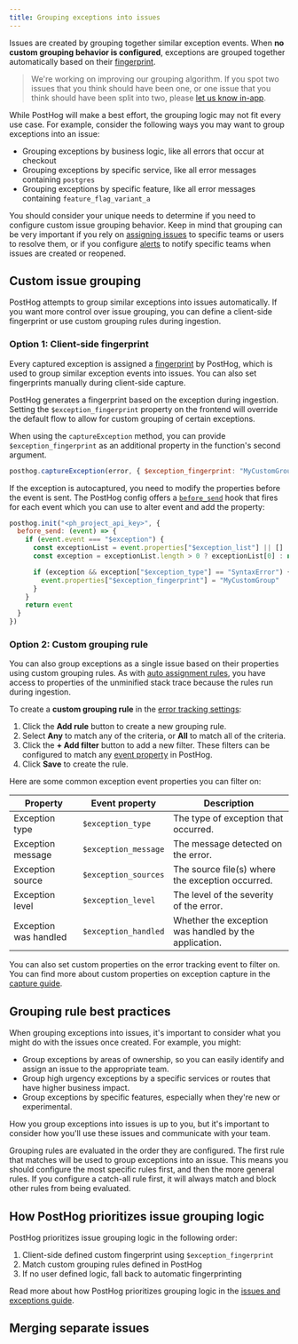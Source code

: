 ```yaml
---
title: Grouping exceptions into issues
---
```



Issues are created by grouping together similar exception events. When **no custom grouping behavior is configured**, exceptions are grouped together automatically based on their [fingerprint](/docs/error-tracking/fingerprints). 

> We're working on improving our grouping algorithm. If you spot two issues that you think should have been one, or one issue that you think should have been split into two, please [let us know in-app](https://app.posthog.com#panel=support%3Afeedback%3Aerror_tracking%3Alow%3Atrue).


While PostHog will make a best effort, the grouping logic may not fit every use case. For example, consider the following ways you may want to group exceptions into an issue:

- Grouping exceptions by business logic, like all errors that occur at checkout
- Grouping exceptions by specific service, like all error messages containing `postgres`
- Grouping exceptions by specific feature, like all error messages containing `feature_flag_variant_a`

You should consider your unique needs to determine if you need to configure custom issue grouping behavior. Keep in mind that grouping can be very important if you rely on [assigning issues](/docs/error-tracking/assigning-issues) to specific teams or users to resolve them, or if you configure [alerts](/docs/error-tracking/alerts) to notify specific teams when issues are created or reopened. 


## Custom issue grouping

PostHog attempts to group similar exceptions into issues automatically. If you want more control over issue grouping, you can define a client-side fingerprint or use custom grouping rules during ingestion.

### Option 1: Client-side fingerprint

Every captured exception is assigned a [fingerprint](/docs/error-tracking/fingerprints) by PostHog, which is used to group similar exception events into issues. You can also set fingerprints manually during client-side capture.

PostHog generates a fingerprint based on the exception during ingestion. Setting the `$exception_fingerprint` property on the frontend will override the default flow to allow for custom grouping of certain exceptions.

When using the `captureException` method, you can provide `$exception_fingerprint` as an additional property in the function's second argument.

```js
posthog.captureException(error, { $exception_fingerprint: "MyCustomGroup" })
```

If the exception is autocaptured, you need to modify the properties before the event is sent. The PostHog config offers a [`before_send`](/docs/libraries/js/features#amending-or-sampling-events) hook that fires for each event which you can use to alter event and add the property:

```javascript
posthog.init("<ph_project_api_key>", {
  before_send: (event) => {
    if (event.event === "$exception") {
      const exceptionList = event.properties["$exception_list"] || []
      const exception = exceptionList.length > 0 ? exceptionList[0] : null;

      if (exception && exception["$exception_type"] == "SyntaxError") {
        event.properties["$exception_fingerprint"] = "MyCustomGroup"
      }    
    }
    return event
  }
})
```

### Option 2: Custom grouping rule

You can also group exceptions as a single issue based on their properties using custom grouping rules. As with [auto assignment rules](#auto-assignment-rules), you have access to properties of the unminified stack trace because the rules run during ingestion. 

<ProductScreenshot
  imageLight="https://res.cloudinary.com/dmukukwp6/image/upload/custom_grouping_light_f3e99a56b5.png"
  imageDark="https://res.cloudinary.com/dmukukwp6/image/upload/custom_grouping_dark_927e7c5774.png"
  alt="Error tracking custom issue grouping"
  classes="rounded"
/>

To create a **custom grouping rule** in the [error tracking settings](https://app.posthog.com/error_tracking/configuration?tab=error-tracking-custom-grouping#selectedSetting=error-tracking-custom-grouping):

1. Click the **Add rule** button to create a new grouping rule.
2. Select **Any** to match any of the criteria, or **All** to match all of the criteria.
3. Click the **+ Add filter** button to add a new filter. These filters can be configured to match any [event property](/docs/data/events) in PostHog. 
4. Click **Save** to create the rule.

Here are some common exception event properties you can filter on:

| Property | Event property | Description |
| --- | --- | --- |
| Exception type | `$exception_type` | The type of exception that occurred. |
| Exception message | `$exception_message` | The message detected on the error. |
| Exception source | `$exception_sources` | The source file(s) where the exception occurred. |
| Exception level | `$exception_level` | The level of the severity of the error. |
| Exception was handled | `$exception_handled` | Whether the exception was handled by the application. |

You can also set custom properties on the error tracking event to filter on. You can find more about custom properties on exception capture in the [capture guide](/docs/error-tracking/capture).

## Grouping rule best practices

When grouping exceptions into issues, it's important to consider what you might do with the issues once created. For example, you might:

- Group exceptions by areas of ownership, so you can easily identify and assign an issue to the appropriate team. 
- Group high urgency exceptions by a specific services or routes that have higher business impact.
- Group exceptions by specific features, especially when they're new or experimental.

How you group exceptions into issues is up to you, but it's important to consider how you'll use these issues and communicate with your team.

Grouping rules are evaluated in the order they are configured. The first rule that matches will be used to group exceptions into an issue. This means you should configure the most specific rules first, and then the more general rules. If you configure a catch-all rule first, it will always match and block other rules from being evaluated.

## How PostHog prioritizes issue grouping logic

PostHog prioritizes issue grouping logic in the following order:

1. Client-side defined custom fingerprint using `$exception_fingerprint`
2. Match custom grouping rules defined in PostHog
3. If no user defined logic, fall back to automatic fingerprinting

Read more about how PostHog prioritizes grouping logic in the [issues and exceptions guide](/docs/error-tracking/issues-and-exceptions#how-exceptions-are-grouped-into-issues).

## Merging separate issues


<MergingIssues />